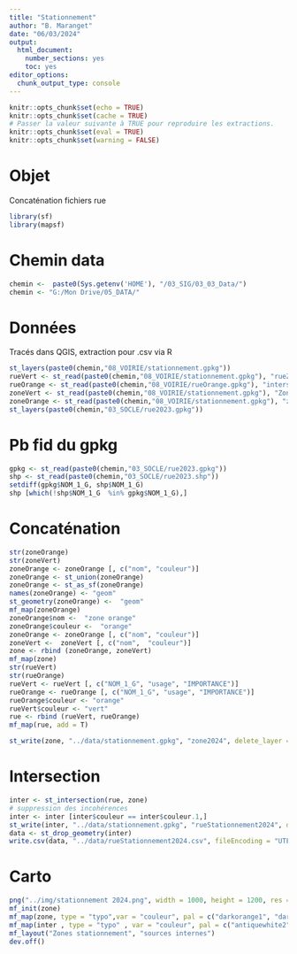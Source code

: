 ```yaml
---
title: "Stationnement"
author: "B. Maranget"
date: "06/03/2024"
output: 
  html_document: 
    number_sections: yes
    toc: yes
editor_options: 
  chunk_output_type: console
---
```



```r
knitr::opts_chunk$set(echo = TRUE)
knitr::opts_chunk$set(cache = TRUE)
# Passer la valeur suivante à TRUE pour reproduire les extractions.
knitr::opts_chunk$set(eval = TRUE)
knitr::opts_chunk$set(warning = FALSE)
```


# Objet

Concaténation fichiers rue

```r
library(sf)
library(mapsf)
```


# Chemin data


```r
chemin <-  paste0(Sys.getenv('HOME'), "/03_SIG/03_03_Data/")
chemin <- "G:/Mon Drive/05_DATA/"
```


# Données

Tracés dans QGIS, extraction pour .csv via R

```r
st_layers(paste0(chemin,"08_VOIRIE/stationnement.gpkg")) 
rueVert <- st_read(paste0(chemin,"08_VOIRIE/stationnement.gpkg"), "rueZoneVerte")
rueOrange <- st_read(paste0(chemin,"08_VOIRIE/rueOrange.gpkg"), "intersection")
zoneVert <- st_read(paste0(chemin,"08_VOIRIE/stationnement.gpkg"), "ZoneVerte2")
zoneOrange <- st_read(paste0(chemin,"08_VOIRIE/stationnement.gpkg"), "zoneorange")
st_layers(paste0(chemin,"03_SOCLE/rue2023.gpkg")) 
```


# Pb fid du gpkg

```r
gpkg <- st_read(paste0(chemin,"03_SOCLE/rue2023.gpkg"))
shp <- st_read(paste0(chemin,"03_SOCLE/rue2023.shp"))
setdiff(gpkg$NOM_1_G, shp$NOM_1_G)
shp [which(!shp$NOM_1_G  %in% gpkg$NOM_1_G),]
```




# Concaténation

```r
str(zoneOrange)
str(zoneVert)
zoneOrange <- zoneOrange [, c("nom", "couleur")]
zoneOrange <- st_union(zoneOrange)
zoneOrange <- st_as_sf(zoneOrange)
names(zoneOrange) <- "geom"
st_geometry(zoneOrange) <-  "geom"
mf_map(zoneOrange)
zoneOrange$nom <-  "zone orange"
zoneOrange$couleur <-  "orange"
zoneOrange <- zoneOrange [, c("nom", "couleur")]
zoneVert <-  zoneVert [, c("nom",  "couleur")]
zone <- rbind (zoneOrange, zoneVert)
mf_map(zone)
str(rueVert)
str(rueOrange)
rueVert <- rueVert [, c("NOM_1_G", "usage", "IMPORTANCE")]
rueOrange <- rueOrange [, c("NOM_1_G", "usage", "IMPORTANCE")]
rueOrange$couleur <- "orange"
rueVert$couleur <- "vert"
rue <- rbind (rueVert, rueOrange)
mf_map(rue, add = T)
```

```r
st_write(zone, "../data/stationnement.gpkg", "zone2024", delete_layer = T)
```



# Intersection

```r
inter <- st_intersection(rue, zone)
# suppression des incohérences
inter <- inter [inter$couleur == inter$couleur.1,]
st_write(inter, "../data/stationnement.gpkg", "rueStationnement2024", delete_layer = T)
data <- st_drop_geometry(inter)
write.csv(data, "../data/rueStationnement2024.csv", fileEncoding = "UTF-8")
```



# Carto


```r
png("../img/stationnement 2024.png", width = 1000, height = 1200, res = 120)
mf_init(zone)
mf_map(zone, type = "typo",var = "couleur", pal = c("darkorange1", "darkolivegreen2"), leg_pos = NA, add = T, border = NA)
mf_map(inter , type = "typo" , var = "couleur", pal = c("antiquewhite2", "black"), leg_pos = NA, add = T)
mf_layout("Zones stationnement", "sources internes")
dev.off()
```

